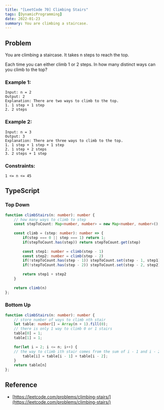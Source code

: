 ```yaml
---
title: "[LeetCode 70] Climbing Stairs"
tags: [DynamicProgramming]
date: 2022-01-23
summary: You are climbing a staircase.
---
```


## Problem

You are climbing a staircase. It takes n steps to reach the top.

Each time you can either climb 1 or 2 steps. In how many distinct ways can you climb to the top?

### Example 1:

```
Input: n = 2
Output: 2
Explanation: There are two ways to climb to the top.
1. 1 step + 1 step
2. 2 steps
```

### Example 2:

```
Input: n = 3
Output: 3
Explanation: There are three ways to climb to the top.
1. 1 step + 1 step + 1 step
2. 1 step + 2 steps
3. 2 steps + 1 step
```
 
### Constraints:

```
1 <= n <= 45
```

## TypeScript

### Top Down

```typescript
function climbStairs(n: number): number {
    // how many ways to climb to step
    const stepToCount: Map<number, number> = new Map<number, number>();
    
    const climb = (step: number): number => {
        if(step === 0 || step === 1) return 1;
        if(stepToCount.has(step)) return stepToCount.get(step)
        
        const step1: number = climb(step - 1)
        const step2: number = climb(step - 2)
        if(!stepToCount.has(step - 1)) stepToCount.set(step - 1, step1)
        if(!stepToCount.has(step - 2)) stepToCount.set(step - 2, step2)
        
        return step1 + step2
    }
    
    return climb(n)
};
```

### Bottom Up

```typescript
function climbStairs(n: number): number {
    // store number of ways to climb nth stair
    let table: number[] = Array(n + 1).fill(0);
    // there is only 1 way to climb 0 or 1 stairs
    table[0] = 1;
    table[1] = 1;
    
    for(let i = 2; i <= n; i++) {
	// the way to climb ith stair comes from the sum of i - 1 and i - 2 ways
        table[i] = table[i - 1] + table[i - 2];
    }
    return table[n]
};
```

## Reference

- [https://leetcode.com/problems/climbing-stairs/](https://leetcode.com/problems/climbing-stairs/)